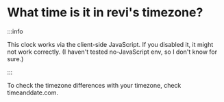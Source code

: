 # What time is it in revi's timezone?

<!--
SPDX-FileCopyrightText: (C) 2024 Hong Yongmin (https://revi.xyz/) <yewon@revi.email>

SPDX-License-Identifier: LicenseRef-CC-BY-2.0-KR
-->


:::info

This clock works via the client-side JavaScript.
If you disabled it, it might not work correctly.
(I haven't tested no-JavaScript env, so I don't know for sure.)

:::

<!-- markdownlint-disable -->

<Clock />

<!-- markdownlint-enable -->

<!-- When you update timezone here... -->
<!-- update ../src/components/timer/index.js as well. -->

To check the timezone differences with your timezone,
check <Link to="https://www.timeanddate.com/time/zones/kst">timeanddate.com</Link>.
